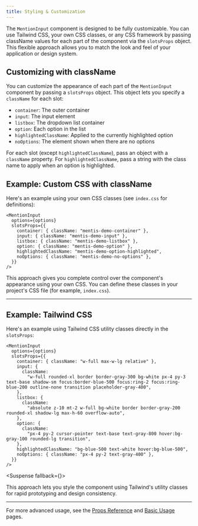 ```yaml
---
title: Styling & Customization
---
```



The `MentionInput` component is designed to be fully customizable. You can use Tailwind CSS, your own CSS classes, or any CSS framework by passing className values for each part of the component via the `slotsProps` object. This flexible approach allows you to match the look and feel of your application or design system.

## Customizing with className

You can customize the appearance of each part of the `MentionInput` component by passing a `slotsProps` object. This object lets you specify a `className` for each slot:

- `container`: The outer container
- `input`: The input element
- `listbox`: The dropdown list container
- `option`: Each option in the list
- `highlightedClassName`: Applied to the currently highlighted option
- `noOptions`: The element shown when there are no options

For each slot (except `highlightedClassName`), pass an object with a `className` property. For `highlightedClassName`, pass a string with the class name to apply when an option is highlighted.

## Example: Custom CSS with className

Here's an example using your own CSS classes (see `index.css` for definitions):

```tsx
<MentionInput
  options={options}
  slotsProps={{
    container: { className: "mentis-demo-container" },
    input: { className: "mentis-demo-input" },
    listbox: { className: "mentis-demo-listbox" },
    option: { className: "mentis-demo-option" },
    highlightedClassName: "mentis-demo-option-highlighted",
    noOptions: { className: "mentis-demo-no-options" },
  }}
/>
```

This approach gives you complete control over the component's appearance using your own CSS. You can define these classes in your project's CSS file (for example, `index.css`).

---

## Example: Tailwind CSS

Here's an example using Tailwind CSS utility classes directly in the `slotsProps`:

```tsx
<MentionInput
  options={options}
  slotsProps={{
    container: { className: "w-full max-w-lg relative" },
    input: {
      className:
        "w-full rounded-xl border border-gray-300 bg-white px-4 py-3 text-base shadow-sm focus:border-blue-500 focus:ring-2 focus:ring-blue-200 outline-none transition placeholder-gray-400",
    },
    listbox: {
      className:
        "absolute z-10 mt-2 w-full bg-white border border-gray-200 rounded-xl shadow-lg max-h-60 overflow-auto",
    },
    option: {
      className:
        "px-4 py-2 cursor-pointer text-base text-gray-800 hover:bg-gray-100 rounded-lg transition",
    },
    highlightedClassName: "bg-blue-500 text-white hover:bg-blue-500",
    noOptions: { className: "px-4 py-2 text-gray-400" },
  }}
/>
```

<Suspense fallback={<DemoFallback />}>
  <TailwindUsageDemo />
</Suspense>

This approach lets you style the component using Tailwind's utility classes for rapid prototyping and design consistency.

---

For more advanced usage, see the [Props Reference](./props) and [Basic Usage](./basic-usage) pages.
